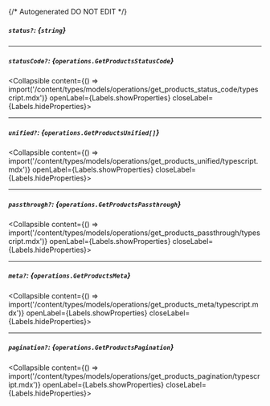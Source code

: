 {/* Autogenerated DO NOT EDIT  */}

##### `status?`: *{`string`}*

---
##### `statusCode?`: *{`operations.GetProductsStatusCode`}*
<Collapsible content={() => import('/content/types/models/operations/get_products_status_code/typescript.mdx')} openLabel={Labels.showProperties} closeLabel={Labels.hideProperties}>
</Collapsible>

---
##### `unified?`: *{`operations.GetProductsUnified[]`}*
<Collapsible content={() => import('/content/types/models/operations/get_products_unified/typescript.mdx')} openLabel={Labels.showProperties} closeLabel={Labels.hideProperties}>
</Collapsible>

---
##### `passthrough?`: *{`operations.GetProductsPassthrough`}*
<Collapsible content={() => import('/content/types/models/operations/get_products_passthrough/typescript.mdx')} openLabel={Labels.showProperties} closeLabel={Labels.hideProperties}>
</Collapsible>

---
##### `meta?`: *{`operations.GetProductsMeta`}*
<Collapsible content={() => import('/content/types/models/operations/get_products_meta/typescript.mdx')} openLabel={Labels.showProperties} closeLabel={Labels.hideProperties}>
</Collapsible>

---
##### `pagination?`: *{`operations.GetProductsPagination`}*
<Collapsible content={() => import('/content/types/models/operations/get_products_pagination/typescript.mdx')} openLabel={Labels.showProperties} closeLabel={Labels.hideProperties}>
</Collapsible>


